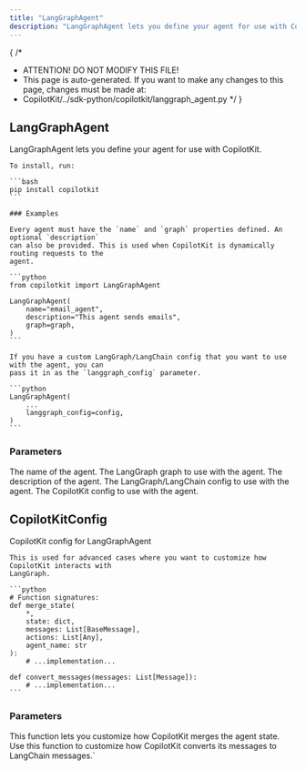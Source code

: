 ```yaml
---
title: "LangGraphAgent"
description: "LangGraphAgent lets you define your agent for use with CopilotKit."
---
```


{
 /*
  * ATTENTION! DO NOT MODIFY THIS FILE!
  * This page is auto-generated. If you want to make any changes to this page, changes must be made at:
  * CopilotKit/../sdk-python/copilotkit/langgraph_agent.py
  */
}
## LangGraphAgent

LangGraphAgent lets you define your agent for use with CopilotKit.

    To install, run:

    ```bash
    pip install copilotkit
    ```

    ### Examples

    Every agent must have the `name` and `graph` properties defined. An optional `description` 
    can also be provided. This is used when CopilotKit is dynamically routing requests to the 
    agent.

    ```python
    from copilotkit import LangGraphAgent

    LangGraphAgent(
        name="email_agent",
        description="This agent sends emails",
        graph=graph,
    )
    ```

    If you have a custom LangGraph/LangChain config that you want to use with the agent, you can 
    pass it in as the `langgraph_config` parameter.

    ```python
    LangGraphAgent(
        ...
        langgraph_config=config,
    )
    ```

### Parameters

<PropertyReference name="name" type="str" required> 
The name of the agent.
</PropertyReference>

<PropertyReference name="graph" type="CompiledGraph" required> 
The LangGraph graph to use with the agent.
</PropertyReference>

<PropertyReference name="description" type="Optional[str]" > 
The description of the agent.
</PropertyReference>

<PropertyReference name="langgraph_config" type="Optional[RunnableConfig]" > 
The LangGraph/LangChain config to use with the agent.
</PropertyReference>

<PropertyReference name="copilotkit_config" type="Optional[CopilotKitConfig]" > 
The CopilotKit config to use with the agent.
</PropertyReference>

## CopilotKitConfig

CopilotKit config for LangGraphAgent

    This is used for advanced cases where you want to customize how CopilotKit interacts with
    LangGraph.

    ```python
    # Function signatures:
    def merge_state(
        *,
        state: dict,
        messages: List[BaseMessage],
        actions: List[Any],
        agent_name: str
    ):
        # ...implementation...

    def convert_messages(messages: List[Message]):
        # ...implementation...
    ```

### Parameters

<PropertyReference name="merge_state" type="Callable" required> 
This function lets you customize how CopilotKit merges the agent state.
</PropertyReference>

<PropertyReference name="convert_messages" type="Callable" required> 
Use this function to customize how CopilotKit converts its messages to LangChain messages.`
</PropertyReference>

